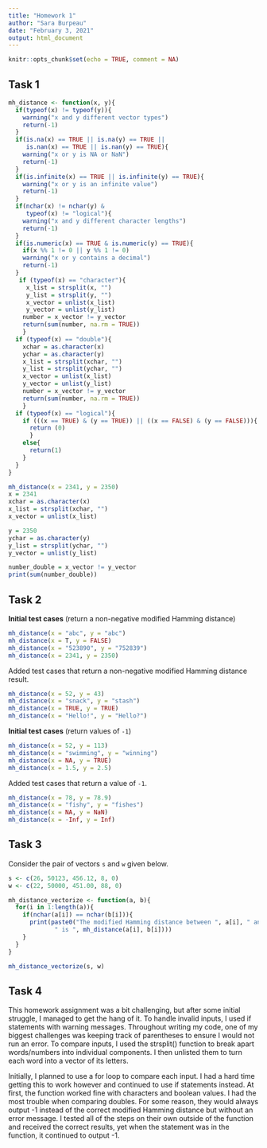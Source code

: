```yaml
---
title: "Homework 1"
author: "Sara Burpeau"
date: "February 3, 2021"
output: html_document
---
```


```r
knitr::opts_chunk$set(echo = TRUE, comment = NA)
```

## Task 1

```r
mh_distance <- function(x, y){
  if(typeof(x) != typeof(y)){
    warning("x and y different vector types")
    return(-1)
  }
  if(is.na(x) == TRUE || is.na(y) == TRUE || 
     is.nan(x) == TRUE || is.nan(y) == TRUE){
    warning("x or y is NA or NaN")
    return(-1)
  }
  if(is.infinite(x) == TRUE || is.infinite(y) == TRUE){
    warning("x or y is an infinite value")
    return(-1)
  }
  if(nchar(x) != nchar(y) & 
     typeof(x) != "logical"){
    warning("x and y different character lengths")
    return(-1)
  }
  if(is.numeric(x) == TRUE & is.numeric(y) == TRUE){
    if(x %% 1 != 0 || y %% 1 != 0)
    warning("x or y contains a decimal")
    return(-1)
  }
   if (typeof(x) == "character"){
     x_list = strsplit(x, "")
     y_list = strsplit(y, "")
     x_vector = unlist(x_list)
     y_vector = unlist(y_list)
    number = x_vector != y_vector
    return(sum(number, na.rm = TRUE))
    }
  if (typeof(x) == "double"){
    xchar = as.character(x)
    ychar = as.character(y)
    x_list = strsplit(xchar, "")
    y_list = strsplit(ychar, "")
    x_vector = unlist(x_list)
    y_vector = unlist(y_list)
    number = x_vector != y_vector
    return(sum(number, na.rm = TRUE))
    }
  if (typeof(x) == "logical"){
    if (((x == TRUE) & (y == TRUE)) || ((x == FALSE) & (y == FALSE))){
      return (0)
      }
    else{
      return(1)
    }
  }
}
```

```r
mh_distance(x = 2341, y = 2350)
x = 2341
xchar = as.character(x)
x_list = strsplit(xchar, "")
x_vector = unlist(x_list)

y = 2350
ychar = as.character(y)
y_list = strsplit(ychar, "")
y_vector = unlist(y_list)

number_double = x_vector != y_vector
print(sum(number_double))
```


## Task 2

**Initial test cases** (return a non-negative modified Hamming distance)

```r
mh_distance(x = "abc", y = "abc")
mh_distance(x = T, y = FALSE)
mh_distance(x = "523890", y = "752839")
mh_distance(x = 2341, y = 2350)
```

Added test cases that return a non-negative modified Hamming distance result.

```r
mh_distance(x = 52, y = 43)
mh_distance(x = "snack", y = "stash")
mh_distance(x = TRUE, y = TRUE)
mh_distance(x = "Hello!", y = "Hello?")
```

**Initial test cases** (return values of `-1`)

```r
mh_distance(x = 52, y = 113)
mh_distance(x = "swimming", y = "winning")
mh_distance(x = NA, y = TRUE)
mh_distance(x = 1.5, y = 2.5)
```

Added test cases that return a value of `-1`.

```r
mh_distance(x = 78, y = 78.9)
mh_distance(x = "fishy", y = "fishes")
mh_distance(x = NA, y = NaN)
mh_distance(x = -Inf, y = Inf)
```


## Task 3

Consider the pair of vectors `s` and `w` given below.

```r
s <- c(26, 50123, 456.12, 8, 0)
w <- c(22, 50000, 451.00, 88, 0)
```

```r
mh_distance_vectorize <- function(a, b){
  for(i in 1:length(a)){
    if(nchar(a[i]) == nchar(b[i])){
      print(paste0("The modified Hamming distance between ", a[i], " and ", b[i],
             " is ", mh_distance(a[i], b[i])))
    }
  }
}
```

```r
mh_distance_vectorize(s, w)
```

## Task 4

This homework assignment was a bit challenging, but after some initial struggle,
I managed to get the hang of it. To handle invalid inputs, I used if statements
with warning messages. Throughout writing my code, one of my biggest challenges
was keeping track of parentheses to ensure I would not run an error. To compare
inputs, I used the strsplit() function to break apart words/numbers into
individual components. I then unlisted them to turn each word into a vector of
its letters.

Initially, I planned to use a for loop to compare each input. I had a hard
time getting this to work however and continued to use if statements instead.
At first, the function worked fine with characters and boolean values. I had
the most trouble when comparing doubles. For some reason, they would always
output -1 instead of the correct modified Hamming distance but without an error
message. I tested all of the steps on their own outside of the function and
received the correct results, yet when the statement was in the function, it
continued to output -1.

